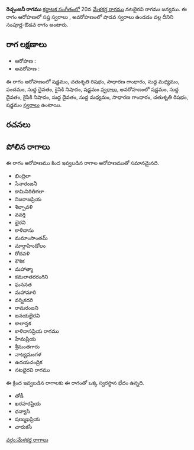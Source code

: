 {{Infobox ragam
	| name          	= రెచ్చంజనీ
	| synonym	    	= 
	| mela          	= 
	| chakra        	= 
	| janaka        	= 
	| type          	= సంపూర్ణ-శాడవ
	| arohanam      	= {{svaraC|S|R2|G2|M1|P|D1|N2|S'}} 
	| avarohanam    	= {{svaraC|S'|D1|N2|D1|M1|G2|R2|S}}
	| jeeva         	=
	| chhaya        	=
	| nyasa         	=
	| vishesha      	= 
	| equivalent  		= 
}}
{{కర్ణాటక సంగీత రాగాలు}}
'''రెచ్చంజనీ రాగము''' [[కర్ణాటక సంగీతం]]లో 20వ [[మేళకర్త రాగము]] నటభైరవి రాగము జన్యము.  ఈ రాగం ఆరోహణలో సప్త స్వరాలు , అవరోహణంలో షాడవ స్వరాలు ఉండడం వల్ల దీనిని సంపూర్ణ-ఔడవ రాగం అంటారు.


==రాగ లక్షణాలు==


* ఆరోహణ : {{svaraC|S|R2|G2|M1|P|D1|N2|S'}} 
* అవరోహణ : {{svaraC|S'|D1|N2|D1|M1|G2|R2|S}}

ఈ రాగం ఆరోహణంలో షడ్జమం, చతుశృతి రిషభం, సాధారణ గాంధారం, సుద్ద మధ్యమం, పంచమం, సుద్ద దైవతం, కైసికి నిషాదం, షడ్జమం [[స్వరాలు]], అవరోహణంలో షడ్జమం, సుద్ద దైవతం, కైసికి నిషాదం, సుద్ద దైవతం, సుద్ద మధ్యమం, సాధారణ గాంధారం, చతుశృతి రిషభం, షడ్జమం [[స్వరాలు]] ఉంటాయి.

==రచనలు==



==పోలిన రాగాలు==
ఈ రాగం ఆరోహణము కింద ఇవ్వబడిన రాగాల ఆరోహణముతో సమానమైనది.
* భింద్రిలా
* సేనారంజనీ
* కామినిరితిగలా
* నిజరాజప్రియ
* శిల్పావళి
* వవర్తి
* భైరవి
* కాళిదాసు
* మమాంసాంతమ్
* మార్గాహిండోలం
* రోదవళి
* కౌశిక
* మహాత్మా
* కమలాతరరంగిని
* ఘననత
* మహామారి
* వర్నికదరి
* రామరంజని
* జనయభైరవి
* కాలాన్తక
* కాళిదాసప్రియ రాగము
* హేమప్రియ
* శ్రీమంతగారు
* నాట్యమంగళ
* ఉదయచంద్రిక
* నటభైరవి రాగము

ఈ క్రింద ఇవ్వబడిన రాగాలకు ఈ రాగంతో ఒక్క స్వరస్థాన భేదం ఉన్నది.
* తోడీ
* ఖరహరప్రియ
* ధన్యాసి
* షణ్ముఖప్రియ
* చారుకసీ



[[వర్గం:మేళకర్త రాగాలు]]
